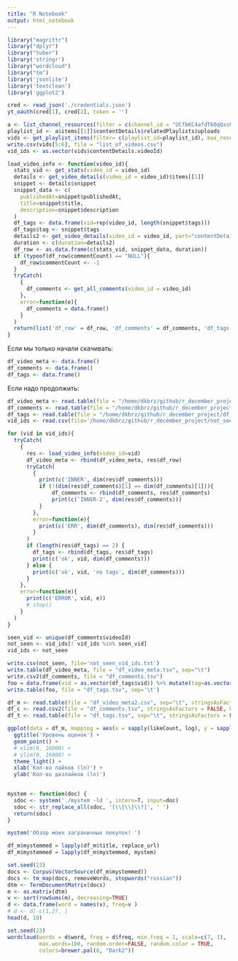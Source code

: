 ```yaml
---
title: "R Notebook"
output: html_notebook
---
```


```r
library("magrittr")
library("dplyr")
library("tuber")
library('stringr')
library("wordcloud")
library("tm")
library('jsonlite')
library('textclean')
library('ggplot2')
```


```r
cred <- read_json('./credentials.json')
yt_oauth(cred[1], cred[2], token = '')
```

```r
a <- list_channel_resources(filter = c(channel_id = "UCfbKC4afdT60qQxs0-TxhDA"), part="contentDetails")
playlist_id <- a$items[[1]]$contentDetails$relatedPlaylists$uploads
vids <- get_playlist_items(filter= c(playlist_id=playlist_id), max_results=50000) 
write.csv(vids[5:6], file = "list_of_videos.csv")
vid_ids <- as.vector(vids$contentDetails.videoId)
```

```r
load_video_info <- function(video_id){
  stats_vid <- get_stats(video_id = video_id)
  details <- get_video_details(video_id = video_id)$items[[1]]
  snippet <- details$snippet
  snippet_data <- c(
    publishedAt=snippet$publishedAt,
    title=snippet$title,
    description=snippet$description
  )
  df_tags <- data.frame(vid=rep(video_id, length(snippet$tags)))
  df_tags$tag <- snippet$tags
  details2 <- get_video_details(video_id = video_id, part="contentDetails")$items[[1]]$contentDetails$duration
  duration <- c(duration=details2)
  df_row <- as.data.frame(c(stats_vid, snippet_data, duration))
  if (typeof(df_row$commentCount) == "NULL"){
    df_row$commentCount <- -1
  }
  tryCatch(
    {
      df_comments <- get_all_comments(video_id = video_id)
    },
    error=function(e){
      df_comments = data.frame()
    }
  )
  return(list('df_row' = df_row, 'df_comments' = df_comments, 'df_tags' = df_tags))
}
```


Если мы только начали скачивать:

```r
df_video_meta <- data.frame()
df_comments <- data.frame()
df_tags <- data.frame()
```

Если надо продолжить:
```r
df_video_meta <- read.table(file = "/home/dkbrz/github/r_december_project/df_video_meta.tsv", sep="\t", stringsAsFactors = FALSE, header = TRUE)
df_comments <- read.table(file = "/home/dkbrz/github/r_december_project/df_comments.tsv", sep=";", stringsAsFactors = FALSE, header = TRUE)[-c(1)]
df_tags <- read.table(file = "/home/dkbrz/github/r_december_project/df_tags.tsv", sep="\t", stringsAsFactors = FALSE, header = TRUE)
vid_ids <- read.csv(file='/home/dkbrz/github/r_december_project/not_seen_vid_ids.txt', stringsAsFactors = FALSE)$x
```



```r
for (vid in vid_ids){
  tryCatch(
    {
      res <- load_video_info(video_id=vid)
      df_video_meta <- rbind(df_video_meta, res$df_row)
      tryCatch(
        {
          print(c('INNER', dim(res$df_comments)))
          if (!(dim(res$df_comments)[1] == dim(df_comments)[1])){
              df_comments <- rbind(df_comments, res$df_comments)
              print(c('INNER-2', dim(res$df_comments)))
          }
        },
        error=function(e){
          print(c('ERR', dim(df_comments), dim(res$df_comments)))
        }
      )
      if (length(res$df_tags) == 2) {
        df_tags <- rbind(df_tags, res$df_tags)
        print(c('ok', vid, dim(df_comments)))
      } else {
        print(c('ok', vid, 'no tags', dim(df_comments)))
      }
    },
    error=function(e){
      print(c('ERROR', vid, e))
      # stop()
    }
  )
}
```



```r
seen_vid <- unique(df_comments$videoId)
not_seen <- vid_ids[! vid_ids %in% seen_vid]
vid_ids <- not_seen
```

```r
write.csv(not_seen, file='not_seen_vid_ids.txt')
write.table(df_video_meta, file = "df_video_meta.tsv", sep="\t")
write.csv2(df_comments, file = "df_comments.tsv")
foo = data.frame(vid = as.vector(df_tags$vid)) %>% mutate(tag=as.vector(df_tags$tag) %>% unlist())
write.table(foo, file = "df_tags.tsv", sep='\t')
```

```r
df_m <- read.table(file = "df_video_meta2.csv", sep="\t", stringsAsFactors = FALSE, header = TRUE)
df_c <- read.csv2(file = "df_comments.tsv", stringsAsFactors = FALSE, header = TRUE)
df_t <- read.table(file = "df_tags.tsv", sep="\t", stringsAsFactors = FALSE, header = TRUE)
```

```r
ggplot(data = df_m, mapping = aes(x = sapply(likeCount, log), y = sapply(dislikeCount, log))) +
  ggtitle('Уровень оценок') +
  geom_point() +
  # xlim(0, 16000) +
  # ylim(0, 16000) +
  theme_light() + 
  xlab('Кол-во лайков (ln)') +
  ylab('Кол-во дизлайков (ln)')
  
```

```r
mystem <- function(doc) {
  sdoc <- system('./mystem -ld ', intern=T, input=doc)
  sdoc <- str_replace_all(sdoc, '[\\{\\}\\?]', ' ')
  return(sdoc)
}
```

```r
mystem('Обзор моих заграничных покупок!	')
```


```r
df_m$mystemmed = lapply(df_m$title, replace_url)
df_m$mystemmed = lapply(df_m$mystemmed, mystem)
```

```r
set.seed(23)
docs <- Corpus(VectorSource(df_m$mystemmed))
docs <- tm_map(docs, removeWords, stopwords("russian"))
dtm <- TermDocumentMatrix(docs)
m <- as.matrix(dtm)
v <- sort(rowSums(m), decreasing=TRUE)
d <- data.frame(word = names(v), freq=v )
# d <- d[-c(1,2), ]
head(d, 10)
```

```r
set.seed(23)
wordcloud(words = d$word, freq = d$freq, min.freq = 1, scale=c(7, 1),
          max.words=100, random.order=FALSE, random.color = TRUE,
          colors=brewer.pal(8, "Dark2"))
```

